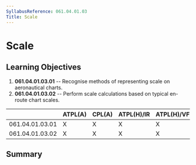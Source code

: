 ```yaml
---
SyllabusReference: 061.04.01.03
Title: Scale
---
```


# Scale

## Learning Objectives

1.  **061.04.01.03.01** -- Recognise methods of representing scale on
    aeronautical charts.
2.  **061.04.01.03.02** -- Perform scale calculations based on typical en-route
    chart scales.

|                 | ATPL(A) | CPL(A) | ATPL(H)/IR | ATPL(H)/VFR | CPL(H) | IR  | CBIR(A) |
| --------------- | ------- | ------ | ---------- | ----------- | ------ | --- | ------- |
| 061.04.01.03.01 | X       | X      | X          | X           | X      |     |         |
| 061.04.01.03.02 | X       | X      | X          | X           | X      |     |         |

## Summary
